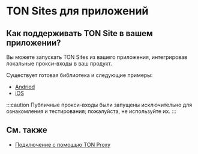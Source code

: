 # TON Sites для приложений

## Как поддерживать TON Site в вашем приложении?

Вы можете запускать TON Sites из вашего приложения, интегрировав локальные прокси-входы в ваш продукт.

Существует готовая библиотека и следующие примеры:

- [Andriod](https://github.com/andreypfau/tonutils-proxy-android-example)
- [iOS](https://github.com/ton-blockchain/ton-proxy-swift)

:::caution
Публичные прокси-входы были запущены исключительно для ознакомления и тестирования; пожалуйста, не используйте их.
:::

## См. также

- [Подключение с помощью TON Proxy](/v3/guidelines/web3/ton-proxy-sites/connect-with-ton-proxy)
